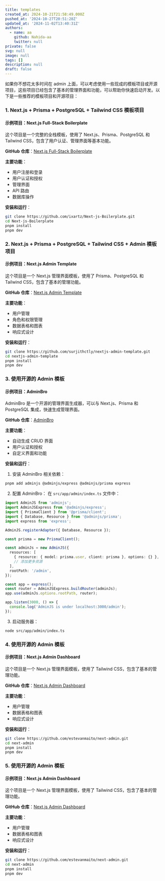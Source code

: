 ```yaml
---
title: templates
created_at: 2024-10-21T21:58:49.000Z
pushed_at: '2024-10-27T20:51:28Z'
updated_at: '2024-11-02T13:40:31Z'
authors:
  - name: aa
    github: Nahida-aa
    twitter: null
private: false
svg: null
image: null
tags: []
description: null
draft: false
---
```

如果你不想花太多时间在 admin 上面，可以考虑使用一些现成的模板项目或开源项目，这些项目已经包含了基本的管理界面和功能，可以帮助你快速启动开发。以下是一些推荐的模板项目和开源项目：

### 1. Next.js + Prisma + PostgreSQL + Tailwind CSS 模板项目

#### 示例项目：Next.js Full-Stack Boilerplate
这个项目是一个完整的全栈模板，使用了 Next.js、Prisma、PostgreSQL 和 Tailwind CSS，包含了用户认证、管理界面等基本功能。

**GitHub 仓库**：[Next.js Full-Stack Boilerplate](https://github.com/ixartz/Next-js-Boilerplate)

**主要功能**：
- 用户注册和登录
- 用户认证和授权
- 管理界面
- API 路由
- 数据库操作

**安装和运行**：
```sh
git clone https://github.com/ixartz/Next-js-Boilerplate.git
cd Next-js-Boilerplate
pnpm install
pnpm dev
```

### 2. Next.js + Prisma + PostgreSQL + Tailwind CSS + Admin 模板项目

#### 示例项目：Next.js Admin Template
这个项目是一个 Next.js 管理界面模板，使用了 Prisma、PostgreSQL 和 Tailwind CSS，包含了基本的管理功能。

**GitHub 仓库**：[Next.js Admin Template](https://github.com/surjithctly/nextjs-admin-template)

**主要功能**：
- 用户管理
- 角色和权限管理
- 数据表格和图表
- 响应式设计

**安装和运行**：
```sh
git clone https://github.com/surjithctly/nextjs-admin-template.git
cd nextjs-admin-template
pnpm install
pnpm dev
```

### 3. 使用开源的 Admin 模板

#### 示例项目：AdminBro
AdminBro 是一个开源的管理界面生成器，可以与 Next.js、Prisma 和 PostgreSQL 集成，快速生成管理界面。

**GitHub 仓库**：[AdminBro](https://github.com/SoftwareBrothers/adminjs)

**主要功能**：
- 自动生成 CRUD 界面
- 用户认证和授权
- 自定义界面和功能

**安装和运行**：
1. 安装 AdminBro 相关依赖：
```sh
pnpm add adminjs @adminjs/express @adminjs/prisma express
```

2. 配置 AdminBro：
在 `src/app/admin/index.ts` 文件中：
```ts
import AdminJS from 'adminjs';
import AdminJSExpress from '@adminjs/express';
import { PrismaClient } from '@prisma/client';
import { Database, Resource } from '@adminjs/prisma';
import express from 'express';

AdminJS.registerAdapter({ Database, Resource });

const prisma = new PrismaClient();

const adminJs = new AdminJS({
  resources: [
    { resource: { model: prisma.user, client: prisma }, options: {} },
    // 添加更多资源
  ],
  rootPath: '/admin',
});

const app = express();
const router = AdminJSExpress.buildRouter(adminJs);
app.use(adminJs.options.rootPath, router);

app.listen(3000, () => {
  console.log('AdminJS is under localhost:3000/admin');
});
```

3. 启动服务器：
```sh
node src/app/admin/index.ts
```

### 4. 使用开源的 Admin 模板

#### 示例项目：Next.js Admin Dashboard
这个项目是一个 Next.js 管理界面模板，使用了 Tailwind CSS，包含了基本的管理功能。

**GitHub 仓库**：[Next.js Admin Dashboard](https://github.com/estevanmaito/next-admin)

**主要功能**：
- 用户管理
- 数据表格和图表
- 响应式设计

**安装和运行**：
```sh
git clone https://github.com/estevanmaito/next-admin.git
cd next-admin
pnpm install
pnpm dev
```

### 5. 使用开源的 Admin 模板

#### 示例项目：Next.js Admin Dashboard
这个项目是一个 Next.js 管理界面模板，使用了 Tailwind CSS，包含了基本的管理功能。

**GitHub 仓库**：[Next.js Admin Dashboard](https://github.com/estevanmaito/next-admin)

**主要功能**：
- 用户管理
- 数据表格和图表
- 响应式设计

**安装和运行**：
```sh
git clone https://github.com/estevanmaito/next-admin.git
cd next-admin
pnpm install
pnpm dev
```
